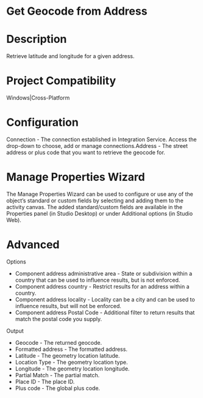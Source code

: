 ﻿# Get Geocode from Address

# Description

Retrieve latitude and longitude for a given address.

# Project Compatibility

Windows|Cross-Platform

# Configuration

Connection - The
                        connection established in Integration Service. Access the drop-down to
                        choose, add or manage connections.Address - The street
                        address or plus code that you want to retrieve the geocode for.

# Manage Properties Wizard

The Manage Properties Wizard can be used to configure or use any of the object’s
                standard or custom fields by selecting and adding them to the activity canvas. The
                added standard/custom fields are available in the Properties panel (in Studio
                Desktop) or under Additional options (in Studio Web).

# Advanced

Options

* Component address administrative area - State or subdivision within a country that can be used to influence results, but is not enforced.
* Component address country - Restrict results for an address within a country.
* Component address locality - Locality can be a city and can be used to influence results, but will not be enforced.
* Component address Postal Code - Additional filter to return results that match the postal code you supply.

Output

* Geocode - The returned geocode.
* Formatted address - The formatted address.
* Latitude - The geometry location latitude.
* Location Type - The geometry location type.
* Longitude - The geometry location longitude.
* Partial Match - The partial match.
* Place ID - The place ID.
* Plus code - The global plus code.

